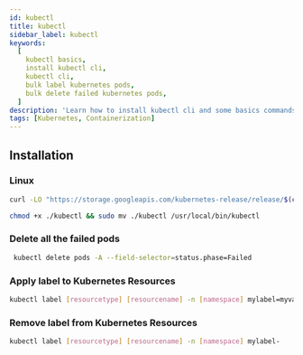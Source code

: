 ```yaml
---
id: kubectl
title: kubectl
sidebar_label: kubectl
keywords:
  [
    kubectl basics,
    install kubectl cli,
    kubectl cli,
    bulk label kubernetes pods,
    bulk delete failed kubernetes pods,
  ]
description: 'Learn how to install kubectl cli and some basics commands to bulk apply lables on pods and delete failed pods.'
tags: [Kubernetes, Containerization]
---
```


## Installation

### Linux

```bash
curl -LO "https://storage.googleapis.com/kubernetes-release/release/$(curl -s https://storage.googleapis.com/kubernetes-release/release/stable.txt)/bin/linux/amd64/kubectl"
```

```bash
chmod +x ./kubectl && sudo mv ./kubectl /usr/local/bin/kubectl
```

### Delete all the failed pods

```bash
 kubectl delete pods -A --field-selector=status.phase=Failed
```

### Apply label to Kubernetes Resources

```bash
kubectl label [resourcetype] [resourcename] -n [namespace] mylabel=myvalue mylabel2=myvalue2
```

### Remove label from Kubernetes Resources

```bash
kubectl label [resourcetype] [resourcename] -n [namespace] mylabel-
```
